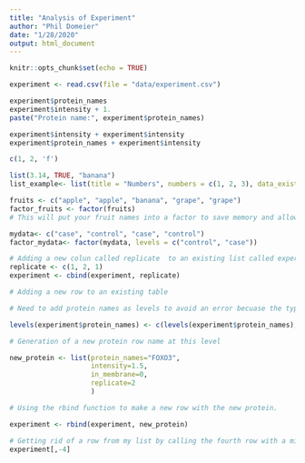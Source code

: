 ```yaml
---
title: "Analysis of Experiment"
author: "Phil Domeier"
date: "1/28/2020"
output: html_document
---
```


```r
knitr::opts_chunk$set(echo = TRUE)
```

```r
experiment <- read.csv(file = "data/experiment.csv")
```

```r
experiment$protein_names
experiment$intensity + 1.
paste("Protein name:", experiment$protein_names)
```

```r
experiment$intensity + experiment$intensity
experiment$protein_names + experiment$intensity
```

```r
c(1, 2, 'f')
```

```r
list(3.14, TRUE, "banana")
list_example<- list(title = "Numbers", numbers = c(1, 2, 3), data_exists = TRUE)
```

```r
fruits <- c("apple", "apple", "banana", "grape", "grape")
factor_fruits <- factor(fruits)
# This will put your fruit names into a factor to save memory and allow for R to look for something based on a number rather than a text variable. 
```

```r
mydata<- c("case", "control", "case", "control")
factor_mydata<- factor(mydata, levels = c("control", "case"))
```

```r
# Adding a new colun called replicate  to an existing list called experiment
replicate <- c(1, 2, 1)
experiment <- cbind(experiment, replicate)
```

```r
# Adding a new row to an existing table

# Need to add protein names as levels to avoid an error becuase the type of vector does not match unless you tell it that this character function could be a level. 

levels(experiment$protein_names) <- c(levels(experiment$protein_names), "FOXO3")

# Generation of a new protein row name at this level

new_protein <- list(protein_names="FOXO3",
                    intensity=1.5,
                    in_membrane=0,
                    replicate=2
                    )

# Using the rbind function to make a new row with the new protein. 

experiment <- rbind(experiment, new_protein)
```

```r
# Getting rid of a row from my list by calling the fourth row with a minus sign in front of it. 
experiment[,-4]

```
